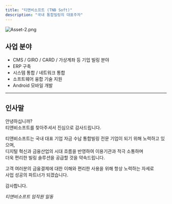```yaml
---
title: "티앤비소프트 (TNB Soft)"
description: "국내 통합빌링의 대표주자"
---
```


![Asset-2.png](/images/Asset-2.png)

## 사업 분야

- CMS / GIRO / CARD / 가상계좌 등 기업 빌링 분야
- ERP 구축
- 시스템 통합 / 네트워크 통합
- 소프트웨어 융합 기술 지원
- Android 모바일 개발

---

## 인사말

안녕하십니까?\
티앤비소프트를 찾아주셔서 진심으로 감사드립니다.

티앤비소프트는 국내 대표 기업 자금 수납 통합빌링 전문 기업이 되기 위해 노력하고 있으며,\
디지털 혁신과 금융산업의 시대 흐름을 반영하여 이용기관과 적극 소통하며\
더욱 편리한 빌링 솔루션을 공급할 것을 약속드립니다.

고객 여러분의 금융결제에 대한 이해와 편리한 사용을 위해 항상 노력하는 자세로\
사업 성공의 파트너가 되겠습니다.

감사합니다.

_티앤비소프트 임직원 일동_